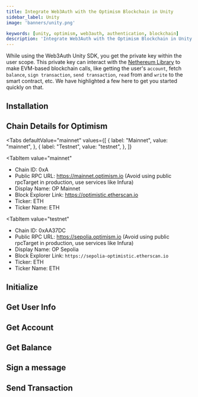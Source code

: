```yaml
---
title: Integrate Web3Auth with the Optimism Blockchain in Unity
sidebar_label: Unity
image: 'banners/unity.png'

keywords: [unity, optimism, web3auth, authentication, blockchain]
description: 'Integrate Web3Auth with the Optimism Blockchain in Unity | Documentation - Web3Auth'
---
```



<SEO
  title="Integrate Web3Auth with the Optimism Blockchain in Unity"
  description="Integrate Web3Auth with the Optimism Blockchain in Unity | Documentation - Web3Auth"
  image="https://web3auth.io/docs/banners/optimism.png"
  slug="/embedded-wallets/connect-blockchain/evm/optimism/unity"
/>

While using the Web3Auth Unity SDK, you get the private key within the user scope. This private key can interact with the [Nethereum Library](https://nethereum.com/) to make EVM-based blockchain calls, like getting the user's `account`, fetch `balance`, `sign transaction`, `send transaction`, `read` from and `write` to the smart contract, etc. We have highlighted a few here to get you started quickly on that.

## Installation

<InstallationSnippet />

## Chain Details for Optimism

<Tabs
 defaultValue="mainnet"
  values={[
    { label: "Mainnet", value: "mainnet", },
    { label: "Testnet", value: "testnet", },
  ]}
>
<TabItem
  value="mainnet"
>

- Chain ID: 0xA
- Public RPC URL: https://mainnet.optimism.io (Avoid using public rpcTarget in production, use services like Infura)
- Display Name: OP Mainnet
- Block Explorer Link: https://optimistic.etherscan.io
- Ticker: ETH
- Ticker Name: ETH

</TabItem>

<TabItem
  value="testnet"
>

- Chain ID: 0xAA37DC
- Public RPC URL: https://sepolia.optimism.io (Avoid using public rpcTarget in production, use services like Infura)
- Display Name: OP Sepolia
- Block Explorer Link: `https://sepolia-optimistic.etherscan.io`
- Ticker: ETH
- Ticker Name: ETH

</TabItem>
</Tabs>

## Initialize

<InitialisationSnippet />

## Get User Info

<UserInfoSnippet />

## Get Account

<GetAccountSnippet />

## Get Balance

<GetBalanceSnippet />

## Sign a message

<SignMessageSnippet />

## Send Transaction

<SendTransactionSnippet />

